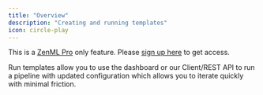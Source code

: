 ```yaml
---
title: "Overview"
description: "Creating and running templates"
icon: circle-play
---
```


This is a [ZenML Pro](https://zenml.io/pro) only feature. Please [sign up
here](https://cloud.zenml.io) to get access.

Run templates allow you to use the dashboard or our Client/REST API to run a pipeline with updated configuration which allows you to iterate quickly with minimal friction.


<CardGroup>
<Card title="Create a Run Template" icon="file-circle-plus" href="latest/usage/pipelines/create-and-run-templates/create-a-run-template" horizontal/> <Card title="Run a Template" icon="play" href="latest/usage/pipelines/create-and-run-templates/run-a-template" horizontal/>
</CardGroup>

